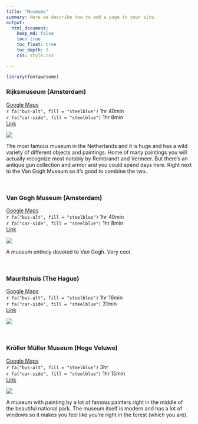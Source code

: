 ```yaml
---
title: "Museums"
summary: Here we describe how to add a page to your site.
output:
  html_document:
    keep_md: false
    toc: true
    toc_float: true
    toc_depth: 3
    css: style.css

---
```


```r
library(fontawesome)
```



### Rijksmuseum (Amsterdam)

[Google Maps](https://goo.gl/maps/8tiqChJ5KSMBUZX66)       
`r fa("bus-alt", fill = "steelblue")` 1hr 40min     
`r fa("car-side", fill = "steelblue")` 1hr 8min    
[Link](https://www.rijksmuseum.nl/nl)

[![](The-Night-Watch-SS-Alexander-Tolstykh-1.jpeg)](https://lonelyplanetwpnews.imgix.net/2018/10/The-Night-Watch-SS-Alexander-Tolstykh-1.jpg)

The most famous museum in the Netherlands and it is huge and has a wild variety of different objects and paintings. Home of many paintings you will actually recognize most notably by Rembrandt and Vermeer. But there's an antique gun collection and armor and you could spend days here. Right next to the Van Gogh Museum so it's good to combine the two.

<br>

### Van Gogh Museum (Amsterdam)

[Google Maps](https://goo.gl/maps/TSN1438wuYgJ4xLN9)       
`r fa("bus-alt", fill = "steelblue")` 1hr 40min     
`r fa("car-side", fill = "steelblue")` 1hr 8min   
[Link](https://www.vangoghmuseum.nl/nl)

![](https://upload.wikimedia.org/wikipedia/commons/thumb/2/21/WLANL_-_Pachango_-_Korenveld_met_kraaien%2C_Vincent_van_Gogh_%281890%29.jpg/2560px-WLANL_-_Pachango_-_Korenveld_met_kraaien%2C_Vincent_van_Gogh_%281890%29.jpg)

A museum entirely devoted to Van Gogh. Very cool.

<br>

### Mauritshuis (The Hague)

[Google Maps](https://goo.gl/maps/2jDkZQKdcgFjKyKi8)       
`r fa("bus-alt", fill = "steelblue")` 1hr 16min     
`r fa("car-side", fill = "steelblue")` 31min  
[Link](https://www.mauritshuis.nl/en/)

[![](0785_repro.jpeg)](https://www.mauritshuis.nl/media/zyxlp4ne/0785_repro.jpg?center=0.60572336177729136,0.52808112324492984&mode=crop&width=3840&rnd=132760174832670000&quality=70)

<br>

### Kröller Müller Museum (Hoge Veluwe)

[Google Maps](https://goo.gl/maps/fkcDKkq71dP6wJP3A)       
`r fa("bus-alt", fill = "steelblue")` 3hr         
`r fa("car-side", fill = "steelblue")` 1hr 15min    
[Link](https://krollermuller.nl/)

![](https://upload.wikimedia.org/wikipedia/commons/thumb/1/12/Vincent_van_Gogh_-_The_potato_eaters_-_Google_Art_Project.jpg/1920px-Vincent_van_Gogh_-_The_potato_eaters_-_Google_Art_Project.jpg)

A museum with painting by a lot of famous painters right in the middle of the beautiful national park. The museum itself is modern and has a lot of windows so it makes you feel like you're right in the forest (which you are).


